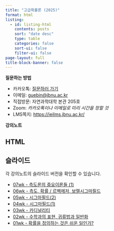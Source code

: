 ```yaml
---
title: "고급확률론 (2025)"
format: html
listing:
  - id: listing-html
    contents: posts
    sort: "date desc"
    type: table
    categories: false
    sort-ui: false
    filter-ui: false
page-layout: full
title-block-banner: false
---
```


**질문하는 방법**

- 카카오톡: [질문하러 가기](http://pf.kakao.com/_txeIFG/chat)
- 이메일: <guebin@jbnu.ac.kr>
- 직접방문: 자연과학대학 본관 205호 
- Zoom: *카카오톡이나 이메일로 미리 시간을 정할 것*
- LMS쪽지: <https://ieilms.jbnu.ac.kr/>

**강의노트**

::: {.panel-tabset}

## HTML

::: {#listing-html}
:::

## 슬라이드

각 강의노트의 슬라이드 버전을 확인할 수 있습니다.

- [07wk - 측도론의 중요이론들 (1)](posts/07wk-slides.html)
- [06wk - 측도, 확률 / 르벡메저, 보렐시그마필드](posts/06wk-slides.html)
- [05wk - 시그마필드(2)](posts/05wk-slides.html)
- [04wk - 시그마필드(1)](posts/04wk-slides.html)
- [03wk - 카디널리티](posts/03wk-slides.html)
- [02wk - 수학과의 표현, 귀류법과 일반화](posts/02wk-slides.html)
- [01wk - 확률을 정의하는 것은 쉬운 일인가?](posts/01wk-slides.html)


::: 
